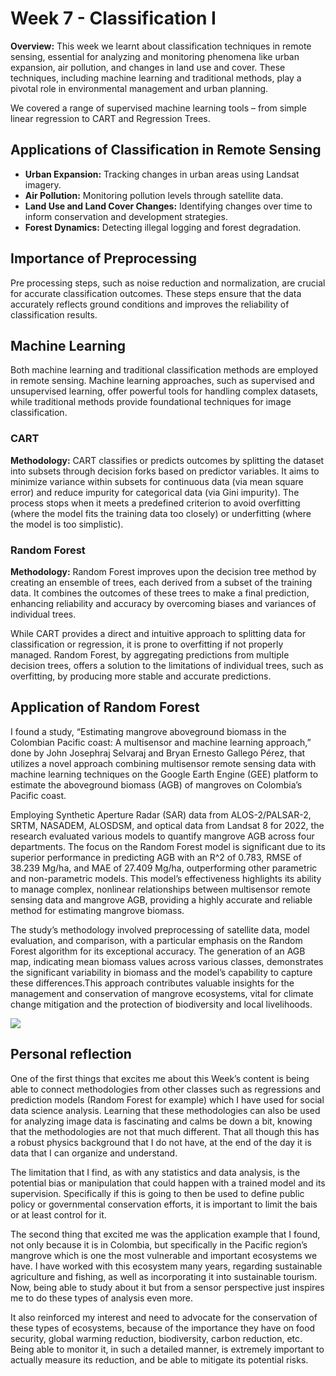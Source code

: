 
# Week 7 - Classification I

**Overview:** This week we learnt about classification techniques in remote sensing, essential for analyzing and monitoring phenomena like urban expansion, air pollution, and changes in land use and cover. These techniques, including machine learning and traditional methods, play a pivotal role in environmental management and urban planning.

We covered a range of supervised machine learning tools – from simple linear regression to CART and Regression Trees. 

## Applications of Classification in Remote Sensing

- **Urban Expansion:** Tracking changes in urban areas using Landsat imagery.
- **Air Pollution:** Monitoring pollution levels through satellite data.
- **Land Use and Land Cover Changes:** Identifying changes over time to inform conservation and development strategies.
- **Forest Dynamics:** Detecting illegal logging and forest degradation.

## Importance of Preprocessing

Pre processing steps, such as noise reduction and normalization, are crucial for accurate classification outcomes. These steps ensure that the data accurately reflects ground conditions and improves the reliability of classification results.

## Machine Learning 

Both machine learning and traditional classification methods are employed in remote sensing. Machine learning approaches, such as supervised and unsupervised learning, offer powerful tools for handling complex datasets, while traditional methods provide foundational techniques for image classification.

### CART 

**Methodology:** CART classifies or predicts outcomes by splitting the dataset into subsets through decision forks based on predictor variables. It aims to minimize variance within subsets for continuous data (via mean square error) and reduce impurity for categorical data (via Gini impurity). The process stops when it meets a predefined criterion to avoid overfitting (where the model fits the training data too closely) or underfitting (where the model is too simplistic).

### Random Forest 

**Methodology:** Random Forest improves upon the decision tree method by creating an ensemble of trees, each derived from a subset of the training data. It combines the outcomes of these trees to make a final prediction, enhancing reliability and accuracy by overcoming biases and variances of individual trees.

While CART provides a direct and intuitive approach to splitting data for classification or regression, it is prone to overfitting if not properly managed. Random Forest, by aggregating predictions from multiple decision trees, offers a solution to the limitations of individual trees, such as overfitting, by producing more stable and accurate predictions.

## Application of Random Forest

I found a study, "Estimating mangrove aboveground biomass in the Colombian Pacific coast: A multisensor and machine learning approach," done by John Josephraj Selvaraj and Bryan Ernesto Gallego Pérez, that utilizes a novel approach combining multisensor remote sensing data with machine learning techniques on the Google Earth Engine (GEE) platform to estimate the aboveground biomass (AGB) of mangroves on Colombia's Pacific coast. 

Employing Synthetic Aperture Radar (SAR) data from ALOS-2/PALSAR-2, SRTM, NASADEM, ALOSDSM, and optical data from Landsat 8 for 2022, the research evaluated various models to quantify mangrove AGB across four departments. The focus on the Random Forest model is significant due to its superior performance in predicting AGB with an R^2 of 0.783, RMSE of 38.239 Mg/ha, and MAE of 27.409 Mg/ha, outperforming other parametric and non-parametric models. This model's effectiveness highlights its ability to manage complex, nonlinear relationships between multisensor remote sensing data and mangrove AGB, providing a highly accurate and reliable method for estimating mangrove biomass.

The study's methodology involved preprocessing of satellite data, model evaluation, and comparison, with a particular emphasis on the Random Forest algorithm for its exceptional accuracy. The generation of an AGB map, indicating mean biomass values across various classes, demonstrates the significant variability in biomass and the model's capability to capture these differences.This approach contributes valuable insights for the management and conservation of mangrove ecosystems, vital for climate change mitigation and the protection of biodiversity and local livelihoods.

![](fandom forest.jpg) 

## Personal reflection

One of the first things that excites me about this Week's content is being able to connect methodologies from other classes such as regressions and prediction models (Random Forest for example) which I have used for social data science analysis. Learning that these methodologies can also be used for analyzing image data is fascinating and calms be down a bit, knowing that the methodologies are not that much different. That all though this has a robust physics background that I do not have, at the end of the day it is data that I can organize and understand.

The limitation that I find, as with any statistics and data analysis, is the potential bias or manipulation that could happen with a trained model and its supervision. Specifically if this is going to then be used to define public policy or governmental conservation efforts, it is important to limit the bais or at least control for it. 

The second thing that excited me was the application example that I found, not only because it is in Colombia, but specifically in the Pacific region's mangrove which is one the most vulnerable and important ecosystems we have. I have worked with this ecosystem many years, regarding sustainable agriculture and fishing, as well as incorporating it into sustainable tourism. Now, being able to study about it but from a sensor perspective just inspires me to do these types of analysis even more. 

It also reinforced my interest and need to advocate for the conservation of these types of ecosystems, because of the importance they have on food security, global warming reduction, biodiversity, carbon reduction, etc. Being able to monitor it, in such a detailed manner, is extremely important to actually measure its reduction, and be able to mitigate its potential risks.  

